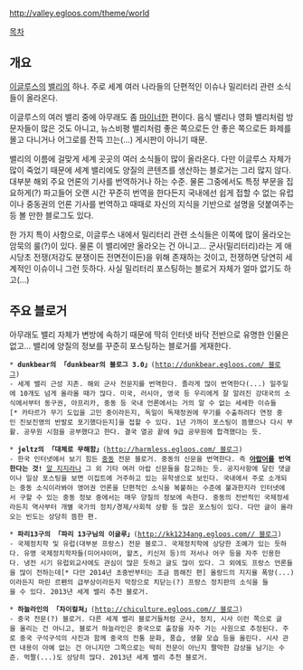 [[http://valley.egloos.com/theme/world]]

[[목차]]
== 개요 ==
[[이글루스]]의 [[밸리]]의 하나. 주로 세계 여러 나라들의 단편적인 이슈나 밀리터리 관련 소식들이 올라온다.

이글루스의 여러 밸리 중에 아무래도 좀 [[마이너]]한 편이다. 음식 밸리나 영화 밸리처럼 방문자들이 많은 것도 아니고, 뉴스비평 밸리처럼 좋은 쪽으로든 안 좋은 쪽으로든 화제를 몰고 다니거나 어그로를 잔뜩 끄는(...) 게시판이 아니기 때문.

밸리의 이름에 걸맞게 세계 곳곳의 여러 소식들이 많이 올라온다. 다만 이글루스 자체가 많이 죽었기 때문에 세계 밸리에도 양질의 콘텐츠를 생산하는 블로거는 그리 많지 않다. 대부분 해외 주요 언론의 기사를 번역하거나 하는 수준. 물론 그중에서도 특정 부문을 집요하게(?) 파고들어 오랜 시간 꾸준히 번역을 한다든지 국내에선 쉽게 접할 수 없는 유럽이나 중동권의 언론 기사를 번역하고 때때로 자신의 지식을 기반으로 설명을 덧붙여주는 등 볼 만한 블로그도 있다.

한 가지 특이 사항으로, 이글루스 내에서 밀리터리 관련 소식들은 이쪽에 많이 올라오는 암묵의 룰(?)이 있다. 물론 이 밸리에만 올라오는 건 아니고... 군사(밀리터리)라는 게 애시당초 전쟁(저강도 분쟁이든 전면전이든)을 위해 존재하는 것이고, 전쟁하면 당연히 세계적인 이슈이니 그런 듯하다. 사실 밀리터리 포스팅하는 블로거 자체가 얼마 없기도 하고(...)

== 주요 블로거 ==

아무래도 밸리 자체가 변방에 속하기 때문에 딱히 인터넷 바닥 전반으로 유명한 인물은 없고... 밸리에 양질의 정보를 꾸준히 포스팅하는 블로거를 게재한다.


 * '''dunkbear의 「dunkbear의 블로그 3.0」 '''([[http://dunkbear.egloos.com/ 블로그]]) 
 - 세계 밸리 근성 지존. 해외 군사 전문지를 번역한다. 졸라게 많이 번역한다(...) 일주일에 10개도 넘게 올라올 때가 많다. 미국, 러시아, 영국 등 우리에게 잘 알려진 강대국의 소식에서부터 동구권, 아프리카, 중동 등 국내 언론에서는 거의 알 수 없는 세세한 이슈들[* 카타르가 무기 도입을 고민 중이라든지, 독일이 독재정권에 무기를 수출하려다 연정 중인 진보진영의 반발로 포기했다든지]을 접할 수 있다. 1년 가까이 포스팅이 뜸했으나 다시 부활. 공무원 시험을 공부했다고 한다. 결국 열공 끝에 9급 공무원에 합격했다는 듯.


 * '''jeltz의 「대체로 무해함」 '''([[http://harmless.egloos.com/ 블로그]]) 
 - 한국 인터넷에서 보기 힘든 [[중동]] 전문 블로거. 중동의 신문을 번역한다. 즉 '''[[아랍어]]를 번역한다는 것!''' [[알 지지라]]나 그 외 기타 여러 아랍 신문들을 참고하는 듯. 공지사항에 달린 댓글이나 일상 포스팅을 보면 이집트에 거주하고 있는 유학생으로 보인다. 국내에서 주로 소개되는 중동 소식이라봐야 영어권 언론을 단편적인 소식을 복붙하는 수준에 불과한지라 인터넷에서 구할 수 있는 중동 정보 중에서는 매우 양질의 정보에 속한다. 중동의 전반적인 국제정세라든지 역사부터 개별 국가의 정치/경제/사회적 상황 등 많은 포스팅이 있다. 다만 글이 올라오는 빈도는 상당히 뜸한 편.


 * '''파리13구의 「파리 13구님의 이글루」 '''([[http://kk1234ang.egloos.com// 블로그]])
 - 국제정치학 및 유럽(대부분 프랑스) 전문 블로그. 국제정치학에 상당한 조예가 있는 듯하다. 유명 국제정치학자들(미어샤이머, 왈츠, 키신저 등)의 저서나 어구 등을 자주 인용한다. 냉전 시기 유럽외교사에도 관심이 많은 듯하고 글도 많이 있다. 그 외에도 프랑스 언론들을 많이 전하는데[* 다만 2014년 초중반부터는 조금 뜸해진 편] 올랑드의 지지율 폭망(...)이라든지 마린 르펜의 급부상이라든지 막장으로 치닫는(?) 프랑스 정치판의 소식을 들을 수 있다. 2013년 세계 밸리 추천 블로거.


 * '''하늘라인의 「차이컬쳐」 '''([[http://chiculture.egloos.com// 블로그]])
 - 중국 전문(?) 블로거. 다른 세계 밸리 블로거들처럼 군사, 정치, 시사 이런 쪽으로 글을 올리는 건 아니고, 블로거 하늘라인은 중국으로 출장을 자주 가는 사원으로 추정된다. 주로 중국 구석구석의 사진과 함께 중국의 전통 문화, 풍습, 생활 모습 등을 올린다. 시사 관련 내용이 아예 없는 건 아니지만 그쪽으로는 딱히 전문이 아닌지 짤막한 감상을 남기는 수준. 먹짤(...)도 상당히 많다. 2013년 세계 밸리 추천 블로거.
